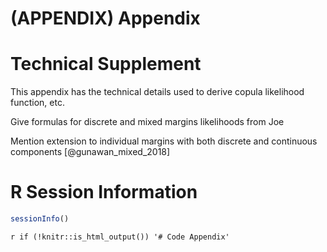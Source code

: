 
# (APPENDIX) Appendix {-}

# Technical Supplement

This appendix has the technical details used to derive copula likelihood function, etc.

Give formulas for discrete and mixed margins likelihoods from Joe

Mention extension to individual margins with both discrete and continuous components [@gunawan_mixed_2018]

# R Session Information

```r
sessionInfo()
```

<!-- Code appendix if knitting to pdf -->
`r if (!knitr::is_html_output()) '# Code Appendix'` 

```r
```

```r
```

```r
```
